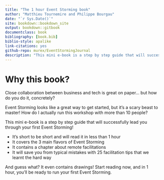 ```yaml
--- 
title: "The 1 hour Event Storming book"
author: "Matthieu Tournemire and Philippe Bourgau"
date: "`r Sys.Date()`"
site: bookdown::bookdown_site
output: bookdown::gitbook
documentclass: book  
bibliography: [book.bib]
biblio-style: apalike
link-citations: yes
github-repo: murex/EventStormingJournal
description: "This mini e-book is a step by step guide that will successfully lead you through your first Event Storming!"
---
```


# Why this book?

Close collaboration between business and tech is great on paper... but how do you do it, concretely?

Event Storming looks like a great way to get started, but it's a scary beast to master! How do I actually run this workshop with more than 10 people?

This mini e-book is a step by step guide that will successfully lead you through your first Event Storming!

* It's short to be short and will read it in less than 1 hour
* It covers the 3 main flavors of Event Storming
* It contains a chapter about remote facilitations
* It will save you from typical mistakes with 25 facilitation tips that we learnt the hard way

And guess what? It even contains drawings! Start reading now, and in 1 hour, you'll be ready to run your first Event Storming.
